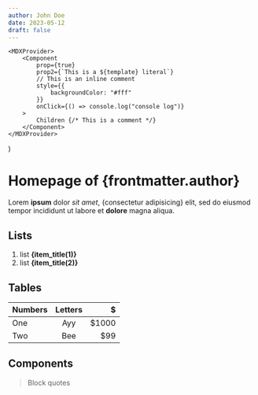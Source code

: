 ```yaml
---
author: John Doe
date: 2023-05-12
draft: false
---
```



	<MDXProvider>
		<Component
			prop={true}
			prop2={`This is a ${template} literal`}
			// This is an inline comment
			style={{
				backgroundColor: "#fff"
			}}
			onClick={() => console.log("console log")}
		>
			Children {/* This is a comment */}
		</Component>
	</MDXProvider>
)

# Homepage of {frontmatter.author}

Lorem **ipsum** dolor _sit amet_, {consectetur adipisicing} elit, sed do eiusmod
tempor incididunt ut labore et <strong>dolore</strong> magna aliqua.

## Lists

1. list <b>{item_title(1)}</b>
2. list <b>{item_title(2)}</b>

## Tables

| Numbers |  Letters  |      $ |
|---------|:---------:|-------:|
| One     |    Ayy    |  $1000 |
| Two     |    Bee    |    $99 |

## Components

<Component />

> Block quotes

[1]: https://github.com/SublimeText "SublimeText Packages"



